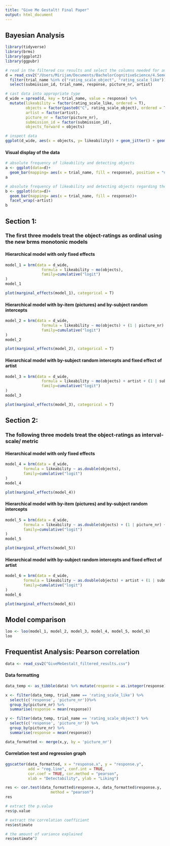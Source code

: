 ```yaml
---
title: "Give Me Gestalt! Final Paper"
output: html_document
---
```

## Bayesian Analysis
```r
library(tidyverse)
library(brms)
library(ggplot2)
library(ggpubr)

# read in the filtered csv results and select the columns needed for analysis
d = read_csv2("/Users/Mirijam/Documents/BachelorCognitiveScience/4.Semester/XPLab/Final_Project/GiveMeGestalt_Exp/GiveMeGestalt_filtered_results.csv") %>% 
  filter(trial_name %in% c("rating_scale_object", "rating_scale_like")) %>% 
  select(submission_id, trial_name, response, picture_nr, artist)

# cast data into appropriate type
d_wide = spread(d, key = trial_name, value = response) %>% 
  mutate(likeability = factor(rating_scale_like, ordered = T),
         objects = factor(paste0("C", rating_scale_object), ordered = T),
         artist = factor(artist),
         picture_nr = factor(picture_nr),
         submission_id = factor(submission_id),
         objects_forward = objects)

# inspect data
ggplot(d_wide, aes(x = objects, y= likeability)) + geom_jitter() + geom_smooth(method = "lm")
```
#### Visual display of the data
```r
# absolute frequency of likeability and detecting objects
a <- ggplot(data=d)+
  geom_bar(mapping= aes(x = trial_name, fill = response), position = "dodge")
a
```

```r
# absolute frequency of likeability and detecting objects regarding the artists
b <- ggplot(data=d)+
  geom_bar(mapping= aes(x = trial_name, fill = response))+
  facet_wrap(~artist)
b
```

## Section 1: 
### The first three models treat the object-ratings as ordinal using the new brms monotonic models

#### Hierarchical model with only fixed effects
```r
model_1 = brm(data = d_wide,
                formula = likeability ~ mo(objects),
                family=cumulative("logit")
)
model_1
```
```r
plot(marginal_effects(model_1), categorical = T)
```

#### Hierarchical model with by-item (pictures) and by-subject random intercepts
```r
model_2 = brm(data = d_wide,
                formula = likeability ~ mo(objects) + (1 | picture_nr) + (1 | submission_id),
                family=cumulative("logit")
)
model_2
```
```r
plot(marginal_effects(model_2), categorical = T)
```

#### Hierarchical model with by-subject random intercepts and fixed effect of artist
```r
model_3 = brm(data = d_wide,
                formula = likeability ~ mo(objects) + artist + (1 | submission_id),
                family=cumulative("logit")
)
model_3
```
```r
plot(marginal_effects(model_3), categorical = T)
```

## Section 2: 
### The following three models treat the object-ratings as interval-scale/ metric

#### Hierarchical model with only fixed effects
```r
model_4 = brm(data = d_wide,
        formula = likeability ~ as.double(objects),
        family=cumulative("logit")
)
model_4
``` 
```r
plot(marginal_effects(model_4))
```

#### Hierarchical model with by-item (pictures) and by-subject random intercepts
```r
model_5 = brm(data = d_wide,
        formula = likeability ~ as.double(objects) + (1 | picture_nr) + (1 | submission_id),
        family=cumulative("logit")
)
model_5
```
```r
plot(marginal_effects(model_5))
```

#### Hierarchical model with by-subject random intercepts and fixed effect of artist
```r
model_6 = brm(data = d_wide,
        formula = likeability ~ as.double(objects) + artist + (1 | submission_id),
        family=cumulative("logit")
)
model_6
```
```r
plot(marginal_effects(model_6))
```

## Model comparison
```r
loo <- loo(model_1, model_2, model_3, model_4, model_5, model_6)
loo
```

## Frequentist Analysis: Pearson correlation
```r
data <- read_csv2("GiveMeGestalt_filtered_results.csv")
```

#### Data formatting
```r
data_temp <- as_tibble(data) %>% mutate(response = as.integer(response))

x <- filter(data_temp, trial_name == 'rating_scale_like') %>% 
  select(c('response', 'picture_nr'))%>% 
  group_by(picture_nr) %>% 
  summarise(response = mean(response))

y <- filter(data_temp, trial_name == 'rating_scale_object') %>% 
  select(c('response', 'picture_nr')) %>% 
  group_by(picture_nr) %>% 
  summarise(response = mean(response))

data_formatted <- merge(x,y, by = 'picture_nr')
```

#### Correlation test and regression graph
```r
ggscatter(data_formatted, x = "response.x", y = "response.y", 
          add = "reg.line", conf.int = TRUE, 
          cor.coef = TRUE, cor.method = "pearson",
          xlab = "Detectability", ylab = "Liking")

res <- cor.test(data_formatted$response.x, data_formatted$response.y, 
                    method = "pearson")
res

# extract the p.value
res$p.value

# extract the correlation coefficient
res$estimate

# the amount of variance explained
res$estimate^2
```
